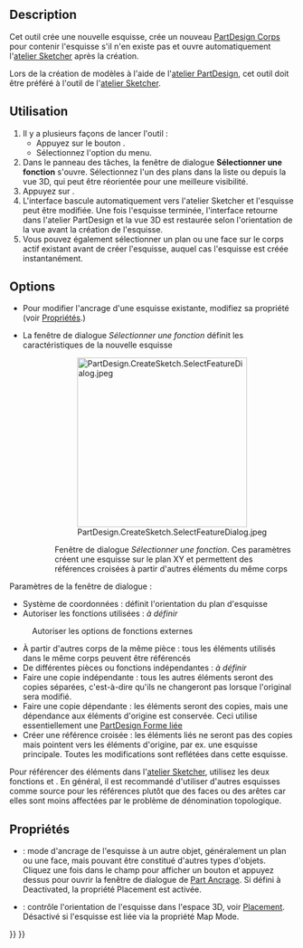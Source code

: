 <languages/>

{{Docnav/fr
|[[PartDesign_Body/fr|Créer un corps]]
|[[PartDesign_ShapeBinder/fr|Forme liée]]
|[[PartDesign_Workbench/fr|PartDesign]]
|IconL=PartDesign_Body.svg
|IconR=PartDesign_ShapeBinder.svg
|IconC=Workbench_PartDesign.svg
}}

{{GuiCommand/fr
|Name=PartDesign NewSketch
|Name/fr=PartDesign Esquisse
|MenuLocation=Esquisse → Créer une esquisse
|Workbenches=[[PartDesign_Workbench/fr|PartDesign]]
|Version=0.17
|SeeAlso=[[Sketcher_NewSketch/fr|Sketcher Esquisse]]
}}

==Description==

Cet outil crée une nouvelle esquisse, crée un nouveau [[PartDesign_Body/fr|PartDesign Corps]] pour contenir l'esquisse s'il n'en existe pas et ouvre automatiquement l'[[Sketcher_Workbench/fr|atelier Sketcher]] après la création.

Lors de la création de modèles à l'aide de l'[[PartDesign_Workbench/fr|atelier PartDesign]], cet outil doit être préféré à l'outil {{Button|[[File:Sketcher_NewSketch.svg|16px]] [[Sketcher_NewSketch/fr|Sketcher Esquisse]]}} de l'[[Sketcher_Workbench/fr|atelier Sketcher]].

<span id="Usage"></span>
==Utilisation==

# Il y a plusieurs façons de lancer l'outil :
#* Appuyez sur le bouton {{Button|[[Image:PartDesign_NewSketch.svg|16px]] [[PartDesign_NewSketch/fr|Créer une esquisse]]}}.
#* Sélectionnez l'option {{MenuCommand|PartDesign → [[Image:PartDesign_NewSketch.svg|16px]] Créer une esquisse}} du menu.
# Dans le panneau des tâches, la fenêtre de dialogue '''Sélectionner une fonction''' s'ouvre. Sélectionnez l'un des plans dans la liste ou depuis la vue 3D, qui peut être réorientée pour une meilleure visibilité.
# Appuyez sur {{Button|OK}}.
# L'interface bascule automatiquement vers l'atelier Sketcher et l'esquisse peut être modifiée. Une fois l'esquisse terminée, l'interface retourne dans l'atelier PartDesign et la vue 3D est restaurée selon l'orientation de la vue avant la création de l'esquisse.
# Vous pouvez également sélectionner un plan ou une face sur le corps actif existant avant de créer l'esquisse, auquel cas l'esquisse est créée instantanément.

==Options==

* Pour modifier l'ancrage d'une esquisse existante, modifiez sa propriété {{Emphasis|Map Mode}} (voir [[#Propriétés|Propriétés]].)

* La fenêtre de dialogue ''Sélectionner une fonction'' définit les caractéristiques de la nouvelle esquisse
::[[File:PartDesign.CreateSketch.SelectFeatureDialog.jpeg|300px]]
:: Fenêtre de dialogue ''Sélectionner une fonction''. Ces paramètres créent une esquisse sur le plan XY et permettent des références croisées à partir d'autres éléments du même corps

Paramètres de la fenêtre de dialogue :
* Système de coordonnées : définit l'orientation du plan d'esquisse
* Autoriser les fonctions utilisées : ''à définir''
: Autoriser les options de fonctions externes
* À partir d'autres corps de la même pièce : tous les éléments utilisés dans le même corps peuvent être référencés
* De différentes pièces ou fonctions indépendantes : ''à définir''
* Faire une copie indépendante : tous les autres éléments seront des copies séparées, c'est-à-dire qu'ils ne changeront pas lorsque l'original sera modifié.
* Faire une copie dépendante : les éléments seront des copies, mais une dépendance aux éléments d'origine est conservée. Ceci utilise essentiellement une [[PartDesign_ShapeBinder/fr|PartDesign Forme liée]]
* Créer une référence croisée : les éléments liés ne seront pas des copies mais pointent vers les éléments d'origine, par ex. une esquisse principale. Toutes les modifications sont reflétées dans cette esquisse. 

Pour référencer des éléments dans l'[[Sketcher_Workbench/fr|atelier Sketcher]], utilisez les deux fonctions {{Button|[[Image:Sketcher_External.svg|16px]] [[Sketcher_External/fr|Sketcher Géométrie externe]]}} et {{Button|[[File:Sketcher_CarbonCopy.svg|16px]] [[Sketcher_CarbonCopy/fr|Sketcher Copie carbone]]}}. En général, il est recommandé d'utiliser d'autres esquisses comme source pour les références plutôt que des faces ou des arêtes car elles sont moins affectées par le problème de dénomination topologique.

<span id="Properties"></span>
==Propriétés==

* {{PropertyData|Map Mode}} : mode d'ancrage de l'esquisse à un autre objet, généralement un plan ou une face, mais pouvant être constitué d'autres types d'objets. Cliquez une fois dans le champ pour afficher un bouton {{Button|...}} et appuyez dessus pour ouvrir la fenêtre de dialogue de [[Part_EditAttachment/fr|Part Ancrage]]. Si défini à Deactivated, la propriété Placement est activée.
* {{PropertyData|Placement}} : contrôle l'orientation de l'esquisse dans l'espace 3D, voir [[Std_Placement/fr|Placement]]. Désactivé si l'esquisse est liée via la propriété Map Mode. 


{{Docnav/fr
|[[PartDesign_Body/fr|Créer un corps]]
|[[PartDesign_ShapeBinder/fr|Forme liée]]
|[[PartDesign_Workbench/fr|PartDesign]]
|IconL=PartDesign_Body.svg
|IconR=PartDesign_ShapeBinder.svg
|IconC=Workbench_PartDesign.svg
}}

{{PartDesign Tools navi{{#translation:}}}}
{{Userdocnavi{{#translation:}}}}